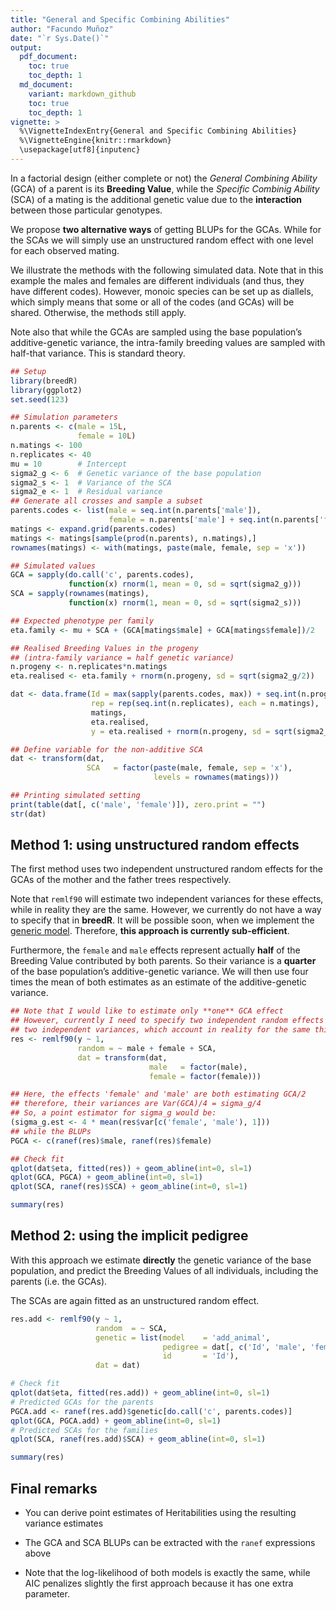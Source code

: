 ```yaml
---
title: "General and Specific Combining Abilities"
author: "Facundo Muñoz"
date: "`r Sys.Date()`"
output:
  pdf_document:
    toc: true
    toc_depth: 1
  md_document:
    variant: markdown_github
    toc: true
    toc_depth: 1
vignette: >
  %\VignetteIndexEntry{General and Specific Combining Abilities}
  %\VignetteEngine{knitr::rmarkdown}
  \usepackage[utf8]{inputenc}
---
```


In a factorial design (either complete or not) the _General Combining Ability_ (GCA) of a parent is its **Breeding Value**, while the _Specific Combinig Ability_ (SCA) of a mating is the additional genetic value due to the **interaction** between those particular genotypes.

We propose **two alternative ways** of getting BLUPs for the GCAs.
While for the SCAs we will simply use an unstructured random effect with one level for each observed mating.

We illustrate the methods with the following simulated data.
Note that in this example the males and females are different individuals (and thus, they have different codes).
However, monoic species can be set up as diallels, which simply means that some or all of the codes (and GCAs) will be shared.
Otherwise, the methods still apply.

Note also that while the GCAs are sampled using the base population's additive-genetic variance, the intra-family breeding values are sampled with half-that variance. This is standard theory.


```r
## Setup
library(breedR)
library(ggplot2)
set.seed(123)

## Simulation parameters
n.parents <- c(male = 15L,
               female = 10L)
n.matings <- 100
n.replicates <- 40
mu = 10        # Intercept
sigma2_g <- 6  # Genetic variance of the base population
sigma2_s <- 1  # Variance of the SCA
sigma2_e <- 1  # Residual variance
## Generate all crosses and sample a subset
parents.codes <- list(male = seq.int(n.parents['male']),
                      female = n.parents['male'] + seq.int(n.parents['female']))
matings <- expand.grid(parents.codes)
matings <- matings[sample(prod(n.parents), n.matings),]
rownames(matings) <- with(matings, paste(male, female, sep = 'x'))

## Simulated values
GCA = sapply(do.call('c', parents.codes),
             function(x) rnorm(1, mean = 0, sd = sqrt(sigma2_g)))
SCA = sapply(rownames(matings),
             function(x) rnorm(1, mean = 0, sd = sqrt(sigma2_s)))

## Expected phenotype per family
eta.family <- mu + SCA + (GCA[matings$male] + GCA[matings$female])/2

## Realised Breeding Values in the progeny
## (intra-family variance = half genetic variance)
n.progeny <- n.replicates*n.matings
eta.realised <- eta.family + rnorm(n.progeny, sd = sqrt(sigma2_g/2))

dat <- data.frame(Id = max(sapply(parents.codes, max)) + seq.int(n.progeny),
                  rep = rep(seq.int(n.replicates), each = n.matings),
                  matings,
                  eta.realised,
                  y = eta.realised + rnorm(n.progeny, sd = sqrt(sigma2_e)))

## Define variable for the non-additive SCA
dat <- transform(dat,
                 SCA   = factor(paste(male, female, sep = 'x'),
                                levels = rownames(matings)))

## Printing simulated setting
print(table(dat[, c('male', 'female')]), zero.print = "")
str(dat)
```


## Method 1: using unstructured random effects

The first method uses two independent unstructured random effects for the GCAs of the mother and the father trees respectively.

Note that `remlf90` will estimate two independent variances for these effects, while in reality they are the same.
However, we currently do not have a way to specify that in **breedR**.
It will be possible soon, when we implement the [generic model](https://github.com/famuvie/breedR/issues/23).
Therefore, **this approach is currently sub-efficient**.

Furthermore, the `female` and `male` effects represent actually **half** of the Breeding Value contributed by both parents.
So their variance is a **quarter** of the base population's additive-genetic variance.
We will then use four times the mean of both estimates as an estimate of the additive-genetic variance.

```r
## Note that I would like to estimate only **one** GCA effect
## However, currently I need to specify two independent random effects with
## two independent variances, which account in reality for the same thing
res <- remlf90(y ~ 1,
               random = ~ male + female + SCA,
               dat = transform(dat,
                               male   = factor(male),
                               female = factor(female)))

## Here, the effects 'female' and 'male' are both estimating GCA/2
## therefore, their variances are Var(GCA)/4 = sigma_g/4
## So, a point estimator for sigma_g would be:
(sigma_g.est <- 4 * mean(res$var[c('female', 'male'), 1]))
## while the BLUPs
PGCA <- c(ranef(res)$male, ranef(res)$female)

## Check fit
qplot(dat$eta, fitted(res)) + geom_abline(int=0, sl=1)
qplot(GCA, PGCA) + geom_abline(int=0, sl=1)
qplot(SCA, ranef(res)$SCA) + geom_abline(int=0, sl=1)

summary(res)
```


## Method 2: using the implicit pedigree

With this approach we estimate **directly** the genetic variance of the base population, and predict the Breeding Values of all individuals, including the parents (i.e. the GCAs).

The SCAs are again fitted as an unstructured random effect.

```r
res.add <- remlf90(y ~ 1,
                   random  = ~ SCA,
                   genetic = list(model    = 'add_animal',
                                  pedigree = dat[, c('Id', 'male', 'female')],
                                  id       = 'Id'),
                   dat = dat)

# Check fit
qplot(dat$eta, fitted(res.add)) + geom_abline(int=0, sl=1)
# Predicted GCAs for the parents
PGCA.add <- ranef(res.add)$genetic[do.call('c', parents.codes)]
qplot(GCA, PGCA.add) + geom_abline(int=0, sl=1)
# Predicted SCAs for the families
qplot(SCA, ranef(res.add)$SCA) + geom_abline(int=0, sl=1)

summary(res)
```


## Final remarks

- You can derive point estimates of Heritabilities using the resulting variance estimates

- The GCA and SCA BLUPs can be extracted with the `ranef` expressions above

- Note that the log-likelihood of both models is exactly the same, while AIC penalizes slightly the first approach because it has one extra parameter.

